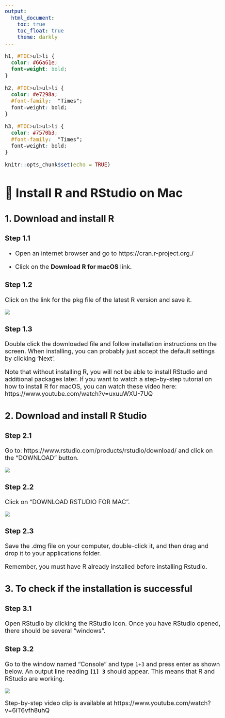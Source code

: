 ```yaml
---
output: 
  html_document:
    toc: true
    toc_float: true 
    theme: darkly
---
```



<style type="text/css">
  body{
  font-size: 15pt;
}
</style>

```css
h1, #TOC>ul>li {
  color: #66a61e;
  font-weight: bold;
}

h2, #TOC>ul>ul>li {
  color: #e7298a;
  #font-family:  "Times";
  font-weight: bold;
}

h3, #TOC>ul>ul>li {
  color: #7570b3;
  #font-family:  "Times";
  font-weight: bold;
}
```

```r
knitr::opts_chunk$set(echo = TRUE)
```

#  Install R and RStudio on Mac 

## 1. Download and install R

### Step 1.1

- Open an internet browser and go to https://cran.r-project.org./

- Click on the **Download R for macOS** link.


### Step 1.2

Click on the link for the pkg file of the latest R version and save it.

![](install/macpkg.png)

### Step 1.3

Double click the downloaded file and follow installation instructions on the screen. When installing, you can probably just accept the default settings by clicking 'Next'.

Note that without	installing R,	you	will	not	be	able	to	install RStudio and additional packages	later. If you want to watch a step-by-step tutorial on how to install R for macOS, you can watch these video here: https://www.youtube.com/watch?v=uxuuWXU-7UQ


## 2. Download and install R Studio

### Step 2.1

Go to: https://www.rstudio.com/products/rstudio/download/ and click	on	the	“DOWNLOAD”	button.

![](install/rstudiodownload.png)

### Step 2.2

Click	on	“DOWNLOAD RSTUDIO FOR MAC”.

![](install/rstudiomac.png)


### Step 2.3

Save the .dmg file on your computer, double-click it, and then drag and drop it to your applications folder.

Remember, you must have R already installed before installing Rstudio. 


## 3. To check if the installation is successful

### Step 3.1

Open	RStudio by clicking the RStudio icon. Once you have RStudio opened, there should be several “windows”.

### Step 3.2

Go to the window named “Console” and type `1+3` and press enter as shown below. An	output line	reading	**`[1] 3`** should	appear.	This	means	that	R	and	RStudio	are	working.


![](install/console.png)

Step-by-step video clip is available at https://www.youtube.com/watch?v=6iT6vfh8uhQ